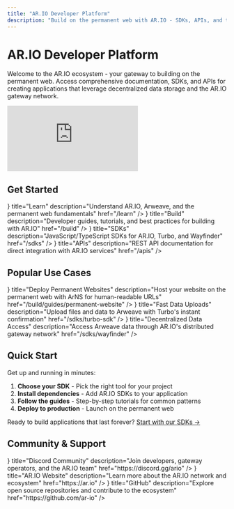 ```yaml
---
title: "AR.IO Developer Platform"
description: "Build on the permanent web with AR.IO - SDKs, APIs, and tools for decentralized data storage and access"
---
```



# AR.IO Developer Platform

Welcome to the AR.IO ecosystem - your gateway to building on the permanent web. Access comprehensive documentation, SDKs, and APIs for creating applications that leverage decentralized data storage and the AR.IO gateway network.

<div className="flex flex-col items-left mb-8">
  <div className="w-full max-w-[760px] aspect-video">
    <iframe
      className="w-full h-full rounded-lg"
      src="https://www.youtube.com/embed/6HJc4_OYVMQ"
      title="What and Why AR.IO? | AR.IO 101"
      frameBorder="0"
      allow="accelerometer; autoplay; clipboard-write; encrypted-media; gyroscope; picture-in-picture; web-share"
      allowFullScreen
    ></iframe>
  </div>
</div>

## Get Started

<Cards>
  <Card
    icon={<BookOpen />}
    title="Learn"
    description="Understand AR.IO, Arweave, and the permanent web fundamentals"
    href="/learn"
  />
  <Card
    icon={<Wrench />}
    title="Build"
    description="Developer guides, tutorials, and best practices for building with AR.IO"
    href="/build"
  />
  <Card
    icon={<Code />}
    title="SDKs"
    description="JavaScript/TypeScript SDKs for AR.IO, Turbo, and Wayfinder"
    href="/sdks"
  />
  <Card
    icon={<Network />}
    title="APIs"
    description="REST API documentation for direct integration with AR.IO services"
    href="/apis"
  />
</Cards>

## Popular Use Cases

<Cards>
  <Card
    icon={<Globe />}
    title="Deploy Permanent Websites"
    description="Host your website on the permanent web with ArNS for human-readable URLs"
    href="/build/guides/permanent-website"
  />
  <Card
    icon={<Zap />}
    title="Fast Data Uploads"
    description="Upload files and data to Arweave with Turbo's instant confirmation"
    href="/sdks/turbo-sdk"
  />
  <Card
    icon={<Network />}
    title="Decentralized Data Access"
    description="Access Arweave data through AR.IO's distributed gateway network"
    href="/sdks/wayfinder"
  />
</Cards>

## Quick Start

Get up and running in minutes:

1. **Choose your SDK** - Pick the right tool for your project
2. **Install dependencies** - Add AR.IO SDKs to your application  
3. **Follow the guides** - Step-by-step tutorials for common patterns
4. **Deploy to production** - Launch on the permanent web

Ready to build applications that last forever? [Start with our SDKs →](/sdks)

## Community & Support

<Cards>
  <Card
    icon={<Network />}
    title="Discord Community"
    description="Join developers, gateway operators, and the AR.IO team"
    href="https://discord.gg/ario"
  />
  <Card
    icon={<Globe />}
    title="AR.IO Website"
    description="Learn more about the AR.IO network and ecosystem"
    href="https://ar.io"
  />
  <Card
    icon={<Code />}
    title="GitHub"
    description="Explore open source repositories and contribute to the ecosystem"
    href="https://github.com/ar-io"
  />
</Cards>